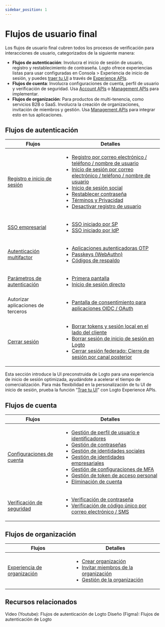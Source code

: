 ```yaml
---
sidebar_position: 1
---
```


# Flujos de usuario final

Los flujos de usuario final cubren todos los procesos de verificación para interacciones de usuario, categorizados de la siguiente manera:

- **Flujos de autenticación**: Involucra el inicio de sesión de usuario, registro y restablecimiento de contraseña. Logto ofrece experiencias listas para usar configuradas en <CloudLink to="/sign-in-experience">Consola > Experiencia de inicio de sesión</CloudLink>, y puedes [traer tu UI](/customization/bring-your-ui) a través de [Experience APIs](https://openapi.logto.io/group/endpoint-experience).
- **Flujos de cuenta**: Involucra configuraciones de cuenta, perfil de usuario y verificación de seguridad. Usa [Account APIs](https://openapi.logto.io/group/endpoint-account-center) o [Management APIs](https://openapi.logto.io/operation/operation-getuser) para implementar.
- **Flujos de organización**: Para productos de multi-tenencia, como servicios B2B o SaaS. Involucra la creación de organizaciones, invitación de miembros y gestión. Usa [Management APIs](https://openapi.logto.io/operation/operation-listorganizations) para integrar esto en tus aplicaciones.

## Flujos de autenticación

| Flujos                                                                   | Detalles                                                                                                                                                                                                                                                                                                                                                                                                                                                                                                                                                                                                                                |
| ------------------------------------------------------------------------ | --------------------------------------------------------------------------------------------------------------------------------------------------------------------------------------------------------------------------------------------------------------------------------------------------------------------------------------------------------------------------------------------------------------------------------------------------------------------------------------------------------------------------------------------------------------------------------------------------------------------------------------- |
| [Registro e inicio de sesión](/end-user-flows/sign-up-and-sign-in)       | <ul><li>[Registro por correo electrónico / teléfono / nombre de usuario](/end-user-flows/sign-up-and-sign-in/sign-up)</li><li>[Inicio de sesión por correo electrónico / teléfono / nombre de usuario](/end-user-flows/sign-up-and-sign-in/sign-in)</li><li>[Inicio de sesión social](/end-user-flows/sign-up-and-sign-in/social-sign-in)</li><li>[Restablecer contraseña](/end-user-flows/sign-up-and-sign-in/reset-password)</li><li>[Términos y Privacidad](/end-user-flows/sign-up-and-sign-in/terms-and-privacy)</li><li>[Desactivar registro de usuario](/end-user-flows/sign-up-and-sign-in/disable-user-registration)</li></ul> |
| [SSO empresarial](/end-user-flows/enterprise-sso)                        | <ul><li>[SSO iniciado por SP](/end-user-flows/enterprise-sso/sp-initiated-sso)</li><li>[SSO iniciado por IdP](/end-user-flows/enterprise-sso/idp-initiated-sso)</li></ul>                                                                                                                                                                                                                                                                                                                                                                                                                                                               |
| [Autenticación multifactor](/end-user-flows/mfa)                         | <ul><li>[Aplicaciones autenticadoras OTP](/end-user-flows/mfa/authenticator-app-otp)</li><li>[Passkeys (WebAuthn)](/end-user-flows/mfa/webauthn)</li><li>[Códigos de respaldo](/end-user-flows/mfa/backup-codes)</li></ul>                                                                                                                                                                                                                                                                                                                                                                                                              |
| [Parámetros de autenticación](/end-user-flows/authentication-parameters) | <ul><li>[Primera pantalla](/end-user-flows/authentication-parameters/first-screen)</li><li>[Inicio de sesión directo](/end-user-flows/authentication-parameters/direct-sign-in)</li></ul>                                                                                                                                                                                                                                                                                                                                                                                                                                               |
| Autorizar aplicaciones de terceros                                       | <ul><li>[Pantalla de consentimiento para aplicaciones OIDC / OAuth](/end-user-flows/consent-screen)</li></ul>                                                                                                                                                                                                                                                                                                                                                                                                                                                                                                                           |
| [Cerrar sesión](/end-user-flows/sign-out)                                | <ul><li>[Borrar tokens y sesión local en el lado del cliente](/end-user-flows/sign-out/#clear-tokens-and-local-session-at-the-client-side)</li><li>[Borrar sesión de inicio de sesión en Logto](/end-user-flows/sign-out/#clear-sign-in-session-at-logto)</li><li>[Cerrar sesión federado: Cierre de sesión por canal posterior](/end-user-flows/sign-out/#federated-sign-out-back-channel-logout)</li></ul>                                                                                                                                                                                                                            |

Esta sección introduce la UI preconstruida de Logto para una experiencia de inicio de sesión optimizada, ayudándote a acelerar el tiempo de comercialización. Para más flexibilidad en la personalización de tu UI de inicio de sesión, prueba la función “[Trae tu UI](/customization/bring-your-ui)” con Logto Experience APIs.

## Flujos de cuenta

| Flujos                                                             | Detalles                                                                                                                                                                                                                                                                                                                                                                                                                                                                                                                                                                                                                                                                                                                                                                                                                                                                                |
| ------------------------------------------------------------------ | --------------------------------------------------------------------------------------------------------------------------------------------------------------------------------------------------------------------------------------------------------------------------------------------------------------------------------------------------------------------------------------------------------------------------------------------------------------------------------------------------------------------------------------------------------------------------------------------------------------------------------------------------------------------------------------------------------------------------------------------------------------------------------------------------------------------------------------------------------------------------------------- |
| [Configuraciones de cuenta](/end-user-flows/account-settings)      | <ul><li>[Gestión de perfil de usuario e identificadores](/end-user-flows/account-settings/by-management-api#user-profile-and-identifiers-management-apis)</li><li>[Gestión de contraseñas](/end-user-flows/account-settings/by-management-api#user-password-management)</li><li>[Gestión de identidades sociales](/end-user-flows/account-settings/by-management-api#user-social-identities-management)</li><li>[Gestión de identidades empresariales](/end-user-flows/account-settings/by-management-api#user-enterprise-identities-management)</li><li>[Gestión de configuraciones de MFA](/end-user-flows/account-settings/by-management-api#user-mfa-settings-management)</li><li>[Gestión de token de acceso personal](/user-management/personal-access-token)</li><li>[Eliminación de cuenta](/end-user-flows/account-settings/by-management-api#user-account-deletion)</li></ul> |
| [Verificación de seguridad](/end-user-flows/security-verification) | <ul><li>[Verificación de contraseña](/end-user-flows/security-verification/by-management-api#password-verification)</li><li>[Verificación de código único por correo electrónico / SMS](/end-user-flows/security-verification/by-management-api#emailsms-one-time-code-verification)</li></ul>                                                                                                                                                                                                                                                                                                                                                                                                                                                                                                                                                                                          |

## Flujos de organización

| Flujos                                                                 | Detalles                                                                                                                                                                                                                                                                                                                     |
| ---------------------------------------------------------------------- | ---------------------------------------------------------------------------------------------------------------------------------------------------------------------------------------------------------------------------------------------------------------------------------------------------------------------------- |
| [Experiencia de organización](/end-user-flows/organization-experience) | <ul><li>[Crear organización](/end-user-flows/organization-experience/create-organization)</li><li>[Invitar miembros de la organización](/end-user-flows/organization-experience/invite-organization-members)</li><li>[Gestión de la organización](/end-user-flows/organization-experience/organization-management)</li></ul> |

## Recursos relacionados

<Url href="https://www.youtube.com/playlist?list=PLy2Il6wrD_fwhMhj-7lS5s94PVE2DAJYg">
  Video (Youtube): Flujos de autenticación de Logto
</Url>
<Url href="https://www.figma.com/community/file/1260495684847942413/logto-sign-in-experience">
  Diseño (Figma): Flujos de autenticación de Logto
</Url>
